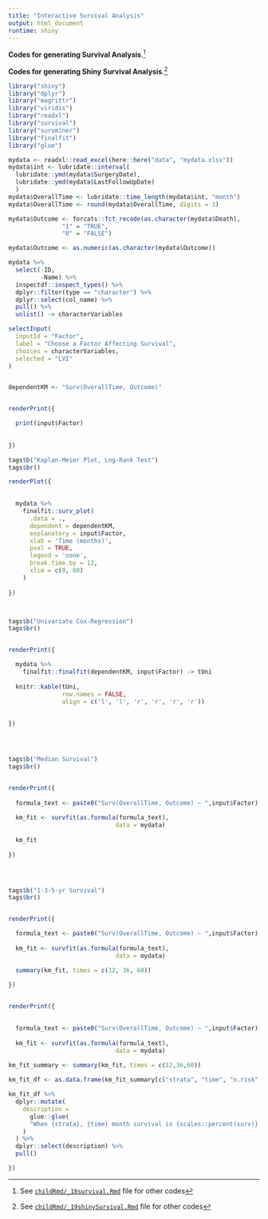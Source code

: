 ```yaml
---
title: "Interactive Survival Analysis"
output: html_document
runtime: shiny
---
```


**Codes for generating Survival Analysis**.^[See [`childRmd/_18survival.Rmd`](https://github.com/sbalci/histopathology-template/blob/master/childRmd/_18survival.Rmd) file for other codes]

**Codes for generating Shiny Survival Analysis**.^[See [`childRmd/_19shinySurvival.Rmd`](https://github.com/sbalci/histopathology-template/blob/master/childRmd/_19shinySurvival.Rmd) file for other codes]


```r
library("shiny")
library("dplyr")
library("magrittr")
library("viridis")
library("readxl")
library("survival")
library("survminer")
library("finalfit")
library("glue")
```



```r
mydata <- readxl::read_excel(here::here("data", "mydata.xlsx"))
mydata$int <- lubridate::interval(
  lubridate::ymd(mydata$SurgeryDate),
  lubridate::ymd(mydata$LastFollowUpDate)
  )
mydata$OverallTime <- lubridate::time_length(mydata$int, "month")
mydata$OverallTime <- round(mydata$OverallTime, digits = 1)

mydata$Outcome <- forcats::fct_recode(as.character(mydata$Death),
               "1" = "TRUE",
               "0" = "FALSE")

mydata$Outcome <- as.numeric(as.character(mydata$Outcome))

mydata %>% 
  select(-ID,
         -Name) %>% 
  inspectdf::inspect_types() %>% 
  dplyr::filter(type == "character") %>% 
  dplyr::select(col_name) %>% 
  pull() %>% 
  unlist() -> characterVariables
```


```r
selectInput(
  inputId = "Factor",
  label = "Choose a Factor Affecting Survival",
  choices = characterVariables,
  selected = "LVI"
)


dependentKM <- "Surv(OverallTime, Outcome)"


renderPrint({

  print(input$Factor)
  
  
})

tags$b("Kaplan-Meier Plot, Log-Rank Test")
tags$br()

renderPlot({

    
  mydata %>%
    finalfit::surv_plot(
      .data = .,
      dependent = dependentKM,
      explanatory = input$Factor,
      xlab = 'Time (months)',
      pval = TRUE,
      legend = 'none',
      break.time.by = 12,
      xlim = c(0, 60)
    )
  
})



tags$b("Univariate Cox-Regression")
tags$br()


renderPrint({

  mydata %>%
    finalfit::finalfit(dependentKM, input$Factor) -> tUni
  
  knitr::kable(tUni,
               row.names = FALSE,
               align = c('l', 'l', 'r', 'r', 'r', 'r'))
  
  
})




tags$b("Median Survival")
tags$br()


renderPrint({
  
  formula_text <- paste0("Surv(OverallTime, Outcome) ~ ",input$Factor)
  
  km_fit <- survfit(as.formula(formula_text),
                              data = mydata)
  
  km_fit
  
})




tags$b("1-3-5-yr Survival")
tags$br()


renderPrint({

  formula_text <- paste0("Surv(OverallTime, Outcome) ~ ",input$Factor)
  
  km_fit <- survfit(as.formula(formula_text),
                              data = mydata)

  summary(km_fit, times = c(12, 36, 60))
  
})


renderPrint({

  
  formula_text <- paste0("Surv(OverallTime, Outcome) ~ ",input$Factor)
  
  km_fit <- survfit(as.formula(formula_text),
                              data = mydata)
  
km_fit_summary <- summary(km_fit, times = c(12,36,60))

km_fit_df <- as.data.frame(km_fit_summary[c("strata", "time", "n.risk", "n.event", "surv", "std.err", "lower", "upper")])

km_fit_df %>% 
  dplyr::mutate(
    description = 
      glue::glue(
      "When {strata}, {time} month survival is {scales::percent(surv)} [{scales::percent(lower)}-{scales::percent(upper)}, 95% CI]."
    )
  ) %>% 
  dplyr::select(description) %>% 
  pull()

})

```



